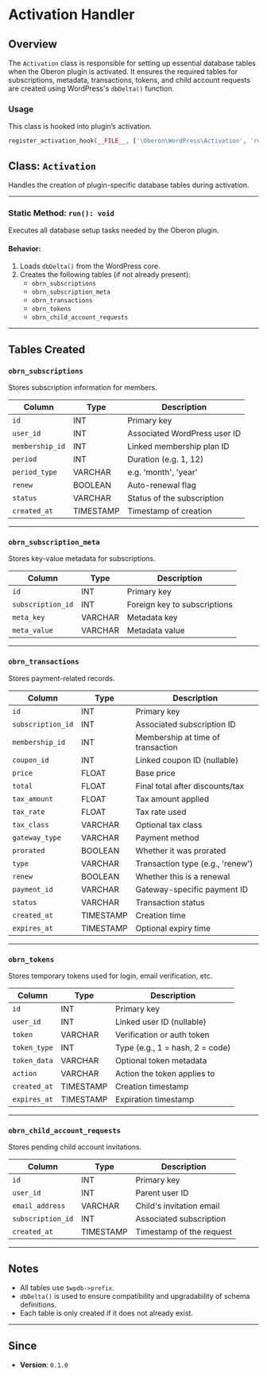 # Activation Handler

## Overview

The `Activation` class is responsible for setting up essential database tables when the Oberon plugin is activated. It ensures the required tables for subscriptions, metadata, transactions, tokens, and child account requests are created using WordPress's `dbDelta()` function.

### Usage

This class is hooked into plugin’s activation.

```php
register_activation_hook(__FILE__, ['\Oberon\WordPress\Activation', 'run']);
```

## Class: `Activation`

Handles the creation of plugin-specific database tables during activation.

---

### Static Method: `run(): void`

Executes all database setup tasks needed by the Oberon plugin.

#### Behavior:

1. Loads `dbDelta()` from the WordPress core.
2. Creates the following tables (if not already present):
    - `obrn_subscriptions`
    - `obrn_subscription_meta`
    - `obrn_transactions`
    - `obrn_tokens`
    - `obrn_child_account_requests`

---

## Tables Created

### `obrn_subscriptions`

Stores subscription information for members.

| Column          | Type      | Description                  |
| --------------- | --------- | ---------------------------- |
| `id`            | INT       | Primary key                  |
| `user_id`       | INT       | Associated WordPress user ID |
| `membership_id` | INT       | Linked membership plan ID    |
| `period`        | INT       | Duration (e.g. 1, 12)        |
| `period_type`   | VARCHAR   | e.g. 'month', 'year'         |
| `renew`         | BOOLEAN   | Auto-renewal flag            |
| `status`        | VARCHAR   | Status of the subscription   |
| `created_at`    | TIMESTAMP | Timestamp of creation        |

---

### `obrn_subscription_meta`

Stores key-value metadata for subscriptions.

| Column            | Type    | Description                  |
| ----------------- | ------- | ---------------------------- |
| `id`              | INT     | Primary key                  |
| `subscription_id` | INT     | Foreign key to subscriptions |
| `meta_key`        | VARCHAR | Metadata key                 |
| `meta_value`      | VARCHAR | Metadata value               |

---

### `obrn_transactions`

Stores payment-related records.

| Column            | Type      | Description                       |
| ----------------- | --------- | --------------------------------- |
| `id`              | INT       | Primary key                       |
| `subscription_id` | INT       | Associated subscription ID        |
| `membership_id`   | INT       | Membership at time of transaction |
| `coupon_id`       | INT       | Linked coupon ID (nullable)       |
| `price`           | FLOAT     | Base price                        |
| `total`           | FLOAT     | Final total after discounts/tax   |
| `tax_amount`      | FLOAT     | Tax amount applied                |
| `tax_rate`        | FLOAT     | Tax rate used                     |
| `tax_class`       | VARCHAR   | Optional tax class                |
| `gateway_type`    | VARCHAR   | Payment method                    |
| `prorated`        | BOOLEAN   | Whether it was prorated           |
| `type`            | VARCHAR   | Transaction type (e.g., 'renew')  |
| `renew`           | BOOLEAN   | Whether this is a renewal         |
| `payment_id`      | VARCHAR   | Gateway-specific payment ID       |
| `status`          | VARCHAR   | Transaction status                |
| `created_at`      | TIMESTAMP | Creation time                     |
| `expires_at`      | TIMESTAMP | Optional expiry time              |

---

### `obrn_tokens`

Stores temporary tokens used for login, email verification, etc.

| Column       | Type      | Description                     |
| ------------ | --------- | ------------------------------- |
| `id`         | INT       | Primary key                     |
| `user_id`    | INT       | Linked user ID (nullable)       |
| `token`      | VARCHAR   | Verification or auth token      |
| `token_type` | INT       | Type (e.g., 1 = hash, 2 = code) |
| `token_data` | VARCHAR   | Optional token metadata         |
| `action`     | VARCHAR   | Action the token applies to     |
| `created_at` | TIMESTAMP | Creation timestamp              |
| `expires_at` | TIMESTAMP | Expiration timestamp            |

---

### `obrn_child_account_requests`

Stores pending child account invitations.

| Column            | Type      | Description              |
| ----------------- | --------- | ------------------------ |
| `id`              | INT       | Primary key              |
| `user_id`         | INT       | Parent user ID           |
| `email_address`   | VARCHAR   | Child's invitation email |
| `subscription_id` | INT       | Associated subscription  |
| `created_at`      | TIMESTAMP | Timestamp of the request |

---

## Notes

-   All tables use `$wpdb->prefix`.
-   `dbDelta()` is used to ensure compatibility and upgradability of schema definitions.
-   Each table is only created if it does not already exist.

---

## Since

-   **Version**: `0.1.0`
